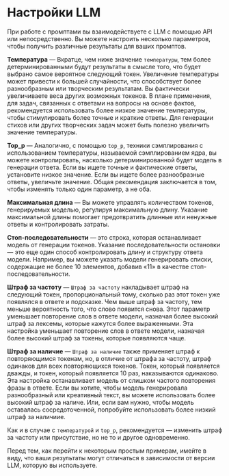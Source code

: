 # Настройки LLM

При работе с промптами вы взаимодействуете с LLM с помощью API или непосредственно. Вы можете настроить несколько параметров, чтобы получить различные результаты для ваших промптов.

**Температура** — Вкратце, чем ниже значение `температуры`, тем более детерминированными будут результаты в смысле того, что будет выбрано самое вероятное следующий токен. Увеличение температуры может привести к большей случайности, что способствует более разнообразным или творческим результатам. Вы фактически увеличиваете веса других возможных токенов. В плане применения, для задач, связанных с ответами на вопросы на основе фактов, рекомендуется использовать более низкое значение температуры, чтобы стимулировать более точные и краткие ответы. Для генерации стихов или других творческих задач может быть полезно увеличить значение температуры.

**Top_p** — Аналогично, с помощью `top_p`, техники сэмплирования с использованием температуры, называемой сэмплированием ядра, вы можете контролировать, насколько детерминированной будет модель в генерации ответа. Если вы ищете точные и фактические ответы, установите низкое значение. Если вы ищете более разнообразные ответы, увеличьте значение. Общая рекомендация заключается в том, чтобы изменять только один параметр, а не оба.

**Максимальная длина** — Вы можете управлять количеством токенов, генерируемых моделью, регулируя максимальную длину. Указание максимальной длины помогает предотвратить длинные или ненужные ответы и контролировать затраты.

**Стоп-последовательности** — это строка, которая останавливает модель от генерации токенов. Указание последовательности остановки — это еще один способ контролировать длину и структуру ответа модели. Например, вы можете указать модели генерировать списки, содержащие не более 10 элементов, добавив «11» в качестве стоп-последовательности.

**Штраф за частоту** — `Штраф за частоту` накладывает штраф на следующий токен, пропорциональный тому, сколько раз этот токен уже появлялся в ответе и подсказке. Чем выше штраф за частоту, тем меньше вероятность того, что слово появится снова. Этот параметр уменьшает повторение слов в ответе модели, назначая более высокий штраф за лексемы, которые кажутся более выраженными. Эта настройка уменьшает повторение слов в ответе модели, назначая более высокий штраф за токены, которые появляются чаще.

**Штраф за наличие** — `Штраф за наличие` также применяет штраф к повторяющимся токенам, но, в отличие от штрафа за частоту, штраф одинаков для всех повторяющихся токенов. Токен, который появляется дважды, и токен, который появляется 10 раз, наказываются одинаково. Эта настройка останавливает модель от слишком частого повторения фразы в ответе. Если вы хотите, чтобы модель генерировала разнообразный или креативный текст, вы можете использовать более высокий штраф за наличе. Или, если вам нужно, чтобы модель оставалась сосредоточенной, попробуйте использовать более низкий штраф за наличиие.

Как и в случае с `температурой` и `top_p`, рекомендуется — изменить штраф за частоту или присутствие, но не то и другое одновременно.

Перед тем, как перейти к некоторым простым примерам, имейте в виду, что ваши результаты могут отличаться в зависимости от версии LLM, которую вы используете.
